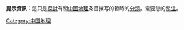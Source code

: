 {{Catnav|頁面分類|各種主題的頁面分類|按國家分類|各國地理|中国地理}}

'''提示資訊：'''這只是[[Talk:中国地理|探討]]有關[[中国地理|中國地理]]条目撰写的暫時的[[Wikipedia:专题/页面分类|分類]]，需要您的[[中国地理|關注]]。

[[Category:中国地理|Category:中国地理]]